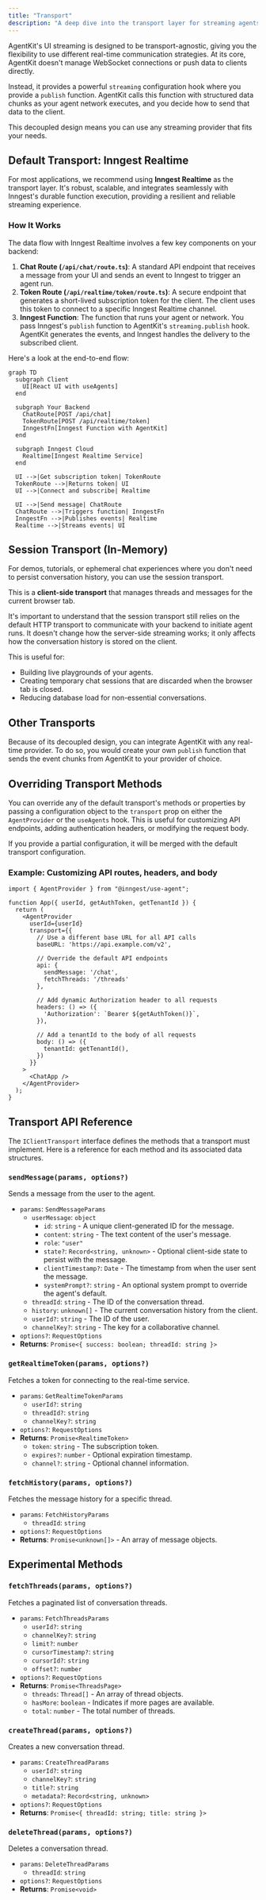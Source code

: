 ```yaml
---
title: "Transport"
description: "A deep dive into the transport layer for streaming agents"
---
```


AgentKit's UI streaming is designed to be transport-agnostic, giving you the flexibility to use different real-time communication strategies. At its core, AgentKit doesn't manage WebSocket connections or push data to clients directly.

Instead, it provides a powerful `streaming` configuration hook where you provide a `publish` function. AgentKit calls this function with structured data chunks as your agent network executes, and you decide how to send that data to the client.

This decoupled design means you can use any streaming provider that fits your needs.

## Default Transport: Inngest Realtime

For most applications, we recommend using **Inngest Realtime** as the transport layer. It's robust, scalable, and integrates seamlessly with Inngest's durable function execution, providing a resilient and reliable streaming experience.

### How It Works

The data flow with Inngest Realtime involves a few key components on your backend:

1.  **Chat Route (`/api/chat/route.ts`)**: A standard API endpoint that receives a message from your UI and sends an event to Inngest to trigger an agent run.
2.  **Token Route (`/api/realtime/token/route.ts`)**: A secure endpoint that generates a short-lived subscription token for the client. The client uses this token to connect to a specific Inngest Realtime channel.
3.  **Inngest Function**: The function that runs your agent or network. You pass Inngest's `publish` function to AgentKit's `streaming.publish` hook. AgentKit generates the events, and Inngest handles the delivery to the subscribed client.

Here's a look at the end-to-end flow:

```mermaid
graph TD
  subgraph Client
    UI[React UI with useAgents]
  end

  subgraph Your Backend
    ChatRoute[POST /api/chat]
    TokenRoute[POST /api/realtime/token]
    InngestFn[Inngest Function with AgentKit]
  end

  subgraph Inngest Cloud
    Realtime[Inngest Realtime Service]
  end

  UI -->|Get subscription token| TokenRoute
  TokenRoute -->|Returns token| UI
  UI -->|Connect and subscribe| Realtime
  
  UI -->|Send message| ChatRoute
  ChatRoute -->|Triggers function| InngestFn
  InngestFn -->|Publishes events| Realtime
  Realtime -->|Streams events| UI
```

## Session Transport (In-Memory)

For demos, tutorials, or ephemeral chat experiences where you don't need to persist conversation history, you can use the session transport.

This is a **client-side transport** that manages threads and messages for the current browser tab.

It's important to understand that the session transport still relies on the default HTTP transport to communicate with your backend to initiate agent runs. It doesn't change how the server-side streaming works; it only affects how the conversation history is stored on the client.

This is useful for:
- Building live playgrounds of your agents.
- Creating temporary chat sessions that are discarded when the browser tab is closed.
- Reducing database load for non-essential conversations.

## Other Transports

Because of its decoupled design, you can integrate AgentKit with any real-time provider. To do so, you would create your own `publish` function that sends the event chunks from AgentKit to your provider of choice.

## Overriding Transport Methods

You can override any of the default transport's methods or properties by passing a configuration object to the `transport` prop on either the `AgentProvider` or the `useAgents` hook. This is useful for customizing API endpoints, adding authentication headers, or modifying the request body.

If you provide a partial configuration, it will be merged with the default transport configuration.

### Example: Customizing API routes, headers, and body

```tsx
import { AgentProvider } from "@inngest/use-agent";

function App({ userId, getAuthToken, getTenantId }) {
  return (
    <AgentProvider
      userId={userId}
      transport={{
        // Use a different base URL for all API calls
        baseURL: 'https://api.example.com/v2',

        // Override the default API endpoints
        api: {
          sendMessage: '/chat',
          fetchThreads: '/threads'
        },
        
        // Add dynamic Authorization header to all requests
        headers: () => ({
          'Authorization': `Bearer ${getAuthToken()}`,
        }),

        // Add a tenantId to the body of all requests
        body: () => ({
          tenantId: getTenantId(),
        })
      }}
    >
      <ChatApp />
    </AgentProvider>
  );
}
```

## Transport API Reference

The `IClientTransport` interface defines the methods that a transport must implement. Here is a reference for each method and its associated data structures.

### `sendMessage(params, options?)`
Sends a message from the user to the agent.

- `params`: `SendMessageParams`
  - `userMessage`: `object`
    - `id`: `string` - A unique client-generated ID for the message.
    - `content`: `string` - The text content of the user's message.
    - `role`: `"user"`
    - `state?`: `Record<string, unknown>` - Optional client-side state to persist with the message.
    - `clientTimestamp?`: `Date` - The timestamp from when the user sent the message.
    - `systemPrompt?`: `string` - An optional system prompt to override the agent's default.
  - `threadId`: `string` - The ID of the conversation thread.
  - `history`: `unknown[]` - The current conversation history from the client.
  - `userId?`: `string` - The ID of the user.
  - `channelKey?`: `string` - The key for a collaborative channel.
- `options?`: `RequestOptions`
- **Returns**: `Promise<{ success: boolean; threadId: string }>`

### `getRealtimeToken(params, options?)`
Fetches a token for connecting to the real-time service.

- `params`: `GetRealtimeTokenParams`
  - `userId?`: `string`
  - `threadId?`: `string`
  - `channelKey?`: `string`
- `options?`: `RequestOptions`
- **Returns**: `Promise<RealtimeToken>`
  - `token`: `string` - The subscription token.
  - `expires?`: `number` - Optional expiration timestamp.
  - `channel?`: `string` - Optional channel information.

### `fetchHistory(params, options?)`
Fetches the message history for a specific thread.

- `params`: `FetchHistoryParams`
  - `threadId`: `string`
- `options?`: `RequestOptions`
- **Returns**: `Promise<unknown[]>` - An array of message objects.

## Experimental Methods

### `fetchThreads(params, options?)`
Fetches a paginated list of conversation threads.

- `params`: `FetchThreadsParams`
  - `userId?`: `string`
  - `channelKey?`: `string`
  - `limit?`: `number`
  - `cursorTimestamp?`: `string`
  - `cursorId?`: `string`
  - `offset?`: `number`
- `options?`: `RequestOptions`
- **Returns**: `Promise<ThreadsPage>`
  - `threads`: `Thread[]` - An array of thread objects.
  - `hasMore`: `boolean` - Indicates if more pages are available.
  - `total`: `number` - The total number of threads.

### `createThread(params, options?)`
Creates a new conversation thread.

- `params`: `CreateThreadParams`
  - `userId?`: `string`
  - `channelKey?`: `string`
  - `title?`: `string`
  - `metadata?`: `Record<string, unknown>`
- `options?`: `RequestOptions`
- **Returns**: `Promise<{ threadId: string; title: string }>`

### `deleteThread(params, options?)`
Deletes a conversation thread.

- `params`: `DeleteThreadParams`
  - `threadId`: `string`
- `options?`: `RequestOptions`
- **Returns**: `Promise<void>`